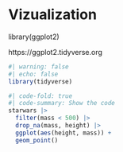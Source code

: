 # Vizualization

library(ggplot2)

https://ggplot2.tidyverse.org

```r
#| warning: false
#| echo: false 
library(tidyverse)

```

```r
#| code-fold: true
#| code-summary: Show the code
starwars |> 
  filter(mass < 500) |> 
  drop_na(mass, height) |> 
  ggplot(aes(height, mass)) +
  geom_point()
```

